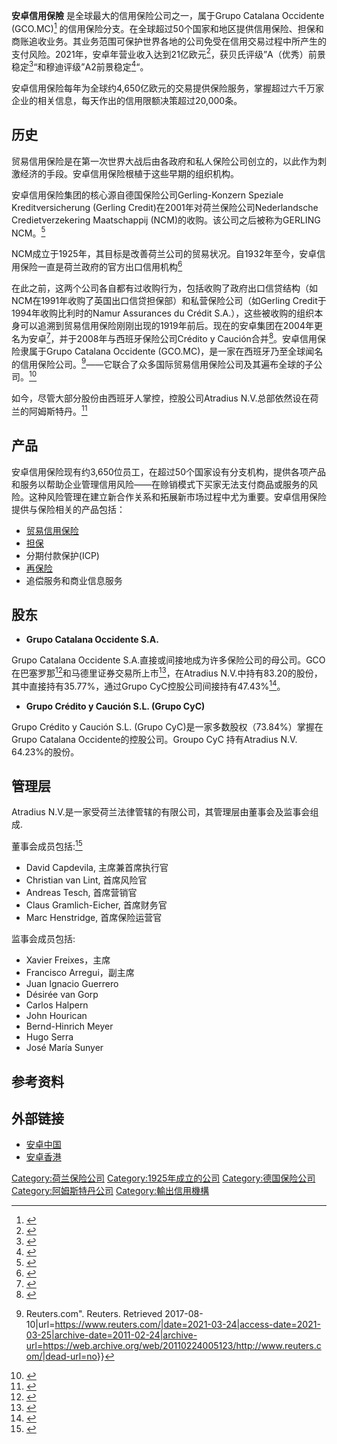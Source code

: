 {{Infobox Company
| company_name = Atradius N.V.（安卓信用保险）
| company_logo   =[[image:Atradius_new_logo.jpg|250px]]   
| company_type = [[贸易信用保险|贸易信用保险]]
| industry = [[保险|保险]]
| foundation = {{flagicon|Netherlands}} 1925年 Nederlandsche Credietverzekering Maatschappij (NCM), 
{{flagicon|GER}} 1954年 Gerling-Konzern Speziale Kreditversicherung (GKS)
| location = {{flagicon|Netherlands}} [[荷兰|荷兰]][[阿姆斯特丹|阿姆斯特丹]]  
| area_served = [[欧洲|欧洲]], [[中东|中东]], [[亚洲|亚洲]], [[非洲|非洲]], [[美洲|美洲]], [[大洋洲|大洋洲]] 
| key_people = David Capdevila, 主席，首席执行官 (2020)
| products = [[信用保险|信用保险]], [[出口信用保险|出口信用保险]],  [[契约|契约]], 分期付款保护 (ICP), [[再保险|再保险]], [[追偿|追偿]]
| owner = Crédito y Caución (64.23%), Grupo Catalana Occidente (35.77%) (2017)
| num_employees = 3,650
| divisions = Atradius Crédito y Caución S.A. de Seguros y Reaseguros (ES), Atradius Collections Holding B.V. (NL), Atradius Credit Insurance Agency, Inc (USA), Atradius Insurance Holding N.V. (NL), Atradius Finance B.V. (NL), Atradius Participations Holding B.V. (NL)
| homepage = [https://atradius.com.hk Atradius 香港] [https://atradius.cn Atradius 中国]
|revenue=二十一亿歐元（2021年）|net_income=两亿四千零二十萬歐元（2021年）|assets=五十九億一千八百零七十萬歐元（2021年）}}

'''安卓信用保險''' 是全球最大的信用保险公司之一，属于Grupo Catalana Occidente (GCO.MC)<ref>{{Cite news|url=http://www.insurancejournal.com/news/international/2005/09/20/59792.htm|title=Grupo Catalana Acquires 7% Stake in Atradius from Swiss Re|date=2005-09-20|newspaper=Insurance Journal|accessdate=2017-08-14|language=en-US|archive-date=2017-08-11|archive-url=https://web.archive.org/web/20170811143124/http://www.insurancejournal.com/news/international/2005/09/20/59792.htm|dead-url=no}}</ref> 的信用保险分支。在全球超过50个国家和地区提供信用保险、担保和商账追收业务。其业务范围可保护世界各地的公司免受在信用交易过程中所产生的支付风险。2021年，安卓年营业收入达到21亿欧元<ref name=":0">{{Cite web|title=安卓2021年报|url=https://group.atradius.com/about-us/annual-reports.html|access-date=2022-03-25|archive-url=https://web.archive.org/web/20190329150418/https://group.atradius.com/about-us/annual-reports.html|archive-date=2019-03-29|dead-url=no}}</ref>，获贝氏评级”A（优秀）前景稳定<ref>{{Cite web|title=安卓评级页面|url=https://group.atradius.com/about-us/financial-strength-ratings.html|accessdate=2021-03-24|author=|date=|publisher=|archive-date=2020-12-01|archive-url=https://web.archive.org/web/20201201201448/https://group.atradius.com/about-us/financial-strength-ratings.html|dead-url=no}}</ref>“和穆迪评级”A2前景稳定<ref>{{Cite web|url=https://group.atradius.com/about-us/financial-strength-ratings.html|title=安卓网站评级页面|access-date=2020-04-09|archive-date=2020-12-01|archive-url=https://web.archive.org/web/20201201201448/https://group.atradius.com/about-us/financial-strength-ratings.html|dead-url=no}}</ref>“。 

安卓信用保险每年为全球约4,650亿欧元的交易提供保险服务，掌握超过六千万家企业的相关信息，每天作出的信用限额决策超过20,000条。


==历史==
贸易信用保险是在第一次世界大战后由各政府和私人保险公司创立的，以此作为刺激经济的手段。安卓信用保险根植于这些早期的组织机构。

安卓信用保险集团的核心源自德国保险公司Gerling-Konzern Speziale Kreditversicherung (Gerling Credit)在2001年对荷兰保险公司Nederlandsche Credietverzekering Maatschappij (NCM)的收购。该公司之后被称为GERLING NCM。<ref>{{Cite web|url=http://www.fundinguniverse.com/company-histories/gerling-konzern-versicherungs-beteiligungs-aktiengesellschaft-history/|title=Atradius company history|accessdate=2019-03-14|author=|date=|publisher=|archive-date=2021-01-28|archive-url=https://web.archive.org/web/20210128175837/http://www.fundinguniverse.com/company-histories/gerling-konzern-versicherungs-beteiligungs-aktiengesellschaft-history/|dead-url=no}}</ref>

NCM成立于1925年，其目标是改善荷兰公司的贸易状况。自1932年至今，安卓信用保险一直是荷兰政府的官方出口信用机构<ref>{{Cite web|title=Staten-Generaal, Tweede Kamer der|url=https://zoek.officielebekendmakingen.nl/uitgebreidzoeken|access-date=2021-03-24|archive-date=2021-07-06|archive-url=https://web.archive.org/web/20210706174644/https://zoek.officielebekendmakingen.nl/uitgebreidzoeken|dead-url=no}}</ref>

在此之前，这两个公司各自都有过收购行为，包括收购了政府出口信贷结构（如NCM在1991年收购了英国出口信贷担保部）和私营保险公司（如Gerling Credit于1994年收购比利时的Namur Assurances du Crédit S.A.），这些被收购的组织本身可以追溯到贸易信用保险刚刚出现的1919年前后。现在的安卓集团在2004年更名为安卓<ref>{{Cite web|url=https://books.google.nl/books?id=bu1X2J72UNIC&pg=RA1-PA40&lpg=RA1-PA40&dq=2004+gerling+NCM+renamed+atradius&source=bl&ots=dLRG8Y9dUZ&sig=-ohOWiP3clzQxRD6oG5FlMEfJsM&hl=en&sa=X&ved=0ahUKEwiAqpXQ3JnRAhXBWxoKHfQGDdAQ6AEIOjAF#v=onepage&q=2004%20gerling%20NCM%20renamed%20atradius&f=false|title=2004 gerling NCM renamed atradius|accessdate=2017-08-14|author=|date=|publisher=|archive-url=https://web.archive.org/web/20170814145855/https://books.google.nl/books?id=bu1X2J72UNIC&pg=RA1-PA40&lpg=RA1-PA40&dq=2004+gerling+NCM+renamed+atradius&source=bl&ots=dLRG8Y9dUZ&sig=-ohOWiP3clzQxRD6oG5FlMEfJsM&hl=en&sa=X&ved=0ahUKEwiAqpXQ3JnRAhXBWxoKHfQGDdAQ6AEIOjAF#v=onepage&q=2004%20gerling%20NCM%20renamed%20atradius&f=false|archive-date=2017-08-14|dead-url=yes}}</ref>，并于2008年与西班牙保险公司Crédito y Caución合并<ref>{{Cite web|url=http://www.insurancedaily.co.uk/2008/01/29/atradius-and-credito-y-caucion-merger-confirmed/|title=Atradius and Credito-y-caucion merger confirmed|accessdate=2017-08-14|author=|date=|publisher=|archive-url=https://web.archive.org/web/20170811182054/http://www.insurancedaily.co.uk/2008/01/29/atradius-and-credito-y-caucion-merger-confirmed/|archive-date=2017-08-11|dead-url=yes}}</ref>。安卓信用保险隶属于Grupo Catalana Occidente (GCO.MC)，是一家在西班牙乃至全球闻名的信用保险公司。<ref>{{Cite web|title=Editorial, Reuters. "Quote{{!}} Reuters.com". Reuters. Retrieved 2017-08-10|url=https://www.reuters.com/|date=2021-03-24|access-date=2021-03-25|archive-date=2011-02-24|archive-url=https://web.archive.org/web/20110224005123/http://www.reuters.com/|dead-url=no}}</ref>——它联合了众多国际贸易信用保险公司及其遍布全球的子公司。<ref>{{Cite web|url=https://group.atradius.com/about-us/organisational-structure.html|title=安卓网站-企业架构|accessdate=2019-03-14|author=|date=|publisher=|archive-date=2021-01-28|archive-url=https://web.archive.org/web/20210128155347/https://group.atradius.com/about-us/organisational-structure.html|dead-url=no}}</ref>



如今，尽管大部分股份由西班牙人掌控，控股公司Atradius N.V.总部依然设在荷兰的阿姆斯特丹。<ref>{{Cite news|url=https://www.bloomberg.com/research/stocks/private/snapshot.asp?privcapId=1440368|title=Bloomberg股权分析|author=|date=|work=|accessdate=|archive-date=2017-08-10|archive-url=https://web.archive.org/web/20170810205851/https://www.bloomberg.com/research/stocks/private/snapshot.asp?privcapId=1440368|dead-url=no}}</ref>

==产品==
安卓信用保险现有约3,650位员工，在超过50个国家设有分支机构，提供各项产品和服务以帮助企业管理信用风险——在赊销模式下买家无法支付商品或服务的风险。这种风险管理在建立新合作关系和拓展新市场过程中尤为重要。安卓信用保险提供与保险相关的产品包括：
* [[信用保险|贸易信用保险]]
* [[债券|担保]]
* 分期付款保护(ICP)
* [[再保險|再保险]]
* 追偿服务和商业信息服务

==股东==

* '''Grupo Catalana Occidente S.A.'''
Grupo Catalana Occidente S.A.直接或间接地成为许多保险公司的母公司。GCO在巴塞罗那<ref>{{Cite web|title=Barcelona|url=http://www.borsabcn.es/ing/aspx/Empresas/FichaValor.aspx?ISIN=ES0116920333&ClvEmis=16920|access-date=2021-03-24|archive-date=2020-11-16|archive-url=https://web.archive.org/web/20201116085039/https://www.borsabcn.es/ing/aspx/Empresas/FichaValor.aspx?ISIN=ES0116920333&ClvEmis=16920|dead-url=no}}</ref>和马德里证券交易所上市<ref>{{Cite web|url=http://www.bolsamadrid.es/ing/aspx/Empresas/FichaValor.aspx?ISIN=ES0116920333&ClvEmis=16920|title=Bolsa de Madrid|accessdate=2017-08-14|author=|date=|publisher=|archive-date=2021-01-28|archive-url=https://web.archive.org/web/20210128163436/https://www.bolsamadrid.es/ing/aspx/Empresas/FichaValor.aspx?ISIN=ES0116920333&ClvEmis=16920|dead-url=no}}</ref>，在Atradius N.V.中持有83.20的股份，其中直接持有35.77%，通过Grupo CyC控股公司间接持有47.43%<ref>{{Cite web|title=安卓2020年报|url=https://group.atradius.com/about-us/annual-reports.html|access-date=2017-02-15|archive-date=2019-03-29|archive-url=https://web.archive.org/web/20190329150418/https://group.atradius.com/about-us/annual-reports.html|dead-url=no}}</ref>。

* '''Grupo Crédito y Caución S.L. (Grupo CyC)'''
Grupo Crédito y Caución S.L. (Grupo CyC)是一家多数股权（73.84%）掌握在Grupo Catalana Occidente的控股公司。Groupo CyC 持有Atradius N.V. 64.23%的股份。

==管理层==
Atradius N.V.是一家受荷兰法律管辖的有限公司，其管理层由董事会及监事会组成.

董事会成员包括:<ref>{{Cite web|title=安卓管理委员会|url=https://group.atradius.com/about-us/management.html|date=2021-03-24|access-date=2021-03-24|archive-date=2021-04-29|archive-url=https://web.archive.org/web/20210429085517/https://group.atradius.com/about-us/management.html|dead-url=no}}</ref>

* David Capdevila, 主席兼首席执行官
* Christian van Lint, 首席风险官
* Andreas Tesch, 首席营销官
* Claus Gramlich-Eicher, 首席财务官
* Marc Henstridge, 首席保险运营官

监事会成员包括:
* Xavier Freixes，主席
* Francisco Arregui，副主席
* Juan Ignacio Guerrero
* Désirée van Gorp
* Carlos Halpern
* John Hourican
* Bernd-Hinrich Meyer
* Hugo Serra
* José María Sunyer

==参考资料==
<references />

==外部链接==
* [https://atradius.cn 安卓中国] {{Wayback|url=https://atradius.cn/ |date=20210304093125 }}
* [https://atradius.com.hk 安卓香港] {{Wayback|url=https://atradius.com.hk/ |date=20210307080345 }}

{{Authority control}}
[[Category:荷兰保险公司|Category:荷兰保险公司]]
[[Category:1925年成立的公司|Category:1925年成立的公司]]
[[Category:德国保险公司|Category:德国保险公司]]
[[Category:阿姆斯特丹公司|Category:阿姆斯特丹公司]]
[[Category:輸出信用機構|Category:輸出信用機構]]